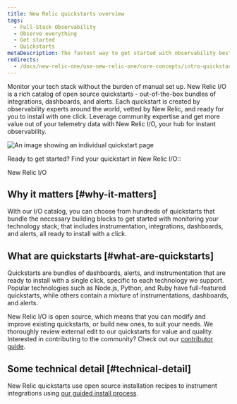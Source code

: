 ```yaml
---
title: New Relic quickstarts overview
tags:
  - Full-Stack Observability
  - Observe everything
  - Get started
  - Quickstarts
metaDescription: The fastest way to get started with observability best practices.
redirects:
  - /docs/new-relic-one/use-new-relic-one/core-concepts/intro-quickstarts
---
```


Monitor your tech stack without the burden of manual set up. New Relic I/O is a rich catalog of open source quickstarts - out-of-the-box bundles of integrations, dashboards, and alerts. Each quickstart is created by observability experts around the world, vetted by New Relic, and ready for you to install with one click. Leverage community expertise and get more value out of your telemetry data with New Relic I/O, your hub for instant observability.

![An image showing an individual quickstart page](./images/quickstart-home.png "quickstarts-page")

Ready to get started? Find your quickstart in New Relic I/O::

<ButtonGroup>
<ButtonLink
  role="button"
  to="https://newrelic.com//instant-observability/"
  variant="primary"
>
  New Relic I/O
</ButtonLink>
</ButtonGroup>

## Why it matters [#why-it-matters]

With our I/O catalog, you can choose from hundreds of quickstarts that bundle the necessary building blocks to get started with monitoring your technology stack; that includes instrumentation, integrations, dashboards, and alerts, all ready to install with a click.


## What are quickstarts	[#what-are-quickstarts]

Quickstarts are bundles of dashboards, alerts, and instrumentation that are ready to install with a single click, specific to each technology we support. Popular technologies such as Node.js, Python, and Ruby have full-featured quickstarts, while others contain a mixture of instrumentations, dashboards, and alerts. 

New Relic I/O is open source, which means that you can modify and improve existing quickstarts, or build new ones, to suit your needs. We thoroughly review external edit to our quickstarts for value and quality. Interested in contributing to the community? Check out our [contributor guide](https://github.com/newrelic/newrelic-quickstarts/blob/main/CONTRIBUTING.md).

## Some technical detail [#technical-detail]

New Relic quickstarts use open source installation recipes to instrument integrations using [our guided install process](docs/full-stack-observability/observe-everything/get-started/new-relic-guided-install-overview). 



